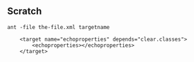 == Scratch ==

<pre>
ant -file the-file.xml targetname

	<target name="echoproperties" depends="clear.classes">
		<echoproperties></echoproperties>
	</target>

</pre>



